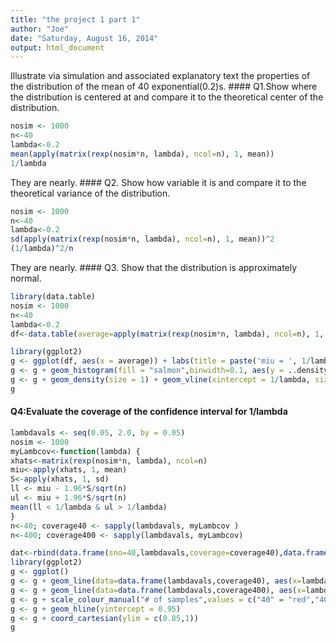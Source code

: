 ```yaml
---
title: "the project 1 part 1"
author: "Joe"
date: "Saturday, August 16, 2014"
output: html_document
---
```

Illustrate via simulation and associated explanatory text the properties of the distribution of the mean of 40 exponential(0.2)s.
#### Q1.Show where the distribution is centered at and compare it to the theoretical center of the distribution.
```r
nosim <- 1000
n<-40
lambda<-0.2
mean(apply(matrix(rexp(nosim*n, lambda), ncol=n), 1, mean))
1/lambda
```
They are nearly.
#### Q2. Show how variable it is and compare it to the theoretical variance of the distribution.
```r
nosim <- 1000
n<-40
lambda<-0.2
sd(apply(matrix(rexp(nosim*n, lambda), ncol=n), 1, mean))^2
(1/lambda)^2/n
```
They are nearly.
#### Q3. Show that the distribution is approximately normal.
```r
library(data.table)
nosim <- 1000
n<-40
lambda<-0.2
df<-data.table(average=apply(matrix(rexp(nosim*n, lambda), ncol=n), 1, mean))
```
```r
library(ggplot2)
g <- ggplot(df, aes(x = average)) + labs(title = paste('miu = ', 1/lambda))
g <- g + geom_histogram(fill = "salmon",binwidth=0.1, aes(y = ..density..), colour = "black")
g <- g + geom_density(size = 1) + geom_vline(xintercept = 1/lambda, size =1)
g
```
#### Q4:Evaluate the coverage of the confidence interval for 1/lambda
```r
lambdavals <- seq(0.05, 2.0, by = 0.05)
nosim <- 1000
myLambcov<-function(lambda) {
xhats<-matrix(rexp(nosim*n, lambda), ncol=n)
miu<-apply(xhats, 1, mean)
S<-apply(xhats, 1, sd)
ll <- miu - 1.96*S/sqrt(n)
ul <- miu + 1.96*S/sqrt(n)
mean(ll < 1/lambda & ul > 1/lambda)
}
n<-40; coverage40 <- sapply(lambdavals, myLambcov )
n<-400; coverage400 <- sapply(lambdavals, myLambcov)
```
```r
dat<-rbind(data.frame(sno=40,lambdavals,coverage=coverage40),data.frame(sno=400,lambdavals,coverage=coverage400))
library(ggplot2)
g <- ggplot()
g <- g + geom_line(data=data.frame(lambdavals,coverage40), aes(x=lambdavals,y=coverage40,color="40"),size=1)
g <- g + geom_line(data=data.frame(lambdavals,coverage400), aes(x=lambdavals,y=coverage400,color="400"),size=1)
g <- g + scale_colour_manual("# of samples",values = c("40" = "red","400" = "blue"))
g <- g + geom_hline(yintercept = 0.95)
g <- g + coord_cartesian(ylim = c(0.85,1))
g
```
